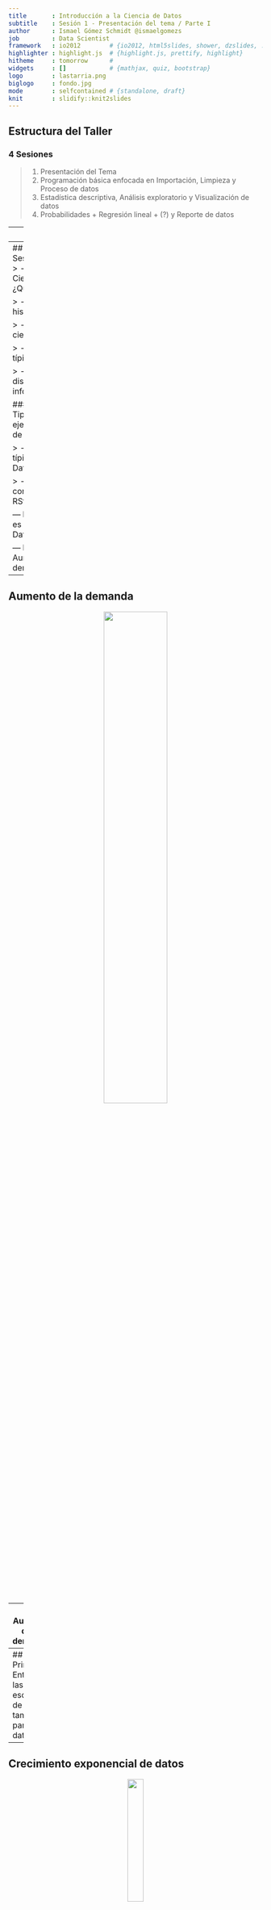 ```yaml
---
title       : Introducción a la Ciencia de Datos
subtitle    : Sesión 1 - Presentación del tema / Parte I
author      : Ismael Gómez Schmidt @ismaelgomezs
job         : Data Scientist
framework   : io2012        # {io2012, html5slides, shower, dzslides, ...}
highlighter : highlight.js  # {highlight.js, prettify, highlight}
hitheme     : tomorrow      # 
widgets     : []            # {mathjax, quiz, bootstrap}
logo        : lastarria.png
biglogo     : fondo.jpg
mode        : selfcontained # {standalone, draft}
knit        : slidify::knit2slides
---
```


<style>
.title-slide {
  background-color: white; 
}

.title-slide hgroup > h1{
 font-family: 'Oswald', 'Helvetica', sanserif; 
}

.title-slide hgroup > h1{
  color: black;
}

.title-slide hgroup > h2 {
  color: #3182bd;
}

.title-slide hgroup > p {
  color: #2b323f;
}
</style>

## Estructura del Taller

### 4 Sesiones

> 1. Presentación del Tema
> 2. Programación básica enfocada en Importación, Limpieza y Proceso de datos
> 3. Estadística descriptiva, Análisis exploratorio y Visualización de datos
> 4. Probabilidades + Regresión lineal + (?) y Reporte de datos

--- 
## Objetivos

> - Presentar una intro. a la Ciencia de Datos a través de un recorrido general por sus principales aspectos teóricos y prácticos

> - Describir el flujo de trabajo típico de un profesional que se dedica a la Ciencia de Datos

> - Mencionar las principales herramientas utilizadas y profundizar en el uso práctico de R y RStudio
 
> - Revisar los distintos tipos de datos y explicar los fundamentos para su orden, proceso, visualización y reporte

> - Compartir variados recursos de aprendizaje y aplicar lo aprendido en el taller

--- .segue bg:#3182bd
## Bueno, pero... ¿quién facilita el taller?

--- &twocol w1:50% w2:50%
## Ismael Gómez

*** =left

<center><img src="assets/img/inacap.jpg" height="20%" width="40%"></center>

<center><img src="assets/img/matlab.jpg" height="20%" width="20%"></center>

<center><img src="assets/img/CA.jpg" height="20%" width="40%"></center>

<center><img src="assets/img/r_studio.jpg" height="20%" width="20%"></center>

*** =right
<center><img src="assets/img/JHU.png" height="40%" width="30%"></center>

<center><img src="assets/img/dcc_uchil.jpg" height="40%" width="30%"></center>

<center><img src="assets/img/yalea.png" height="20%" width="30%"></center>

<center><img src="assets/img/datofutbol.png" height="30%" width="40%"></center>


---
## Contenido de Sesión 1
### Parte I
> - ¿Qué es la Ciencia de Datos? ¿Qué es el Big Data?

> - Contexto histórico/tecnológico

> - Perfil del científico de datos

> - Flujo de trabajo típico

> - Presentación de distintos recursos de información 

### Parte II
> - Tipos de datos y ejemplos de bases de datos

> - Herramientas típicas en Ciencia de Datos

> - Instalación y configuración de R y RStudio


--- bg:black
## ¿Qué es la Ciencia de Datos?
<a href="https://hbr.org/2012/10/data-scientist-the-sexiest-job-of-the-21st-century"><center><img src="assets/img/sexiest_job_fossbytes.jpg" height="100%" width="100%"></center></a>

--- bg: black
## Aumento de la demanda
<center><img src="assets/img/in_demand_(bloomberg).png" height="100%" width="100%"></center>

---
## Aumento de la demanda
<center><img src="assets/img/0911-linkedin-data-science-chart.png" height="50%" width="50%"></center>

---
## Aumento de la demanda
<center><img src="assets/img/search_trends_google.png" height="100%" width="100%"></center>

--- .segue bg:#9e9ac8
## ¿Por qué?

--- &vcenter
## "Diluvio de datos"
<a href="https://www.economist.com/node/15579717"><center><img src="assets/img/data_deluge_economist.jpg" height="100%" width="100%" ></center></a>

--- &vcenter
## Diluvio de datos
<center><img src="assets/img/one-internet-minute_2017.png" height="500px" width="500px"></center>

---
## Primero: Entender las escalas de tamaño para datos
<center><img src="assets/img/data_prefix_size_all.jpg" height="500px" width="500px" ></center>

---
## Crecimiento exponencial de datos
<center><img src="assets/img/explosion_data_(ee_times).jpg" height="25%" ></center>

--- 
## Nos escapamos de la escala humana
<center><img src="assets/img/MB_MIPS_(journal_evolution_and_tech).jpg" width="60%" ></center>

--- 
## ¿Big Data?
<center><img src="assets/img/4-Vs-of-big-data.jpg" width="85%" ></center>

--- .segue bg:#636363
## Big data o Small data? 

(You need `the right data`!)

--- .segue bg:#66c2a4
## Perfil del Data Scientist

---
## Interdisciplinario: Múltiples skills
<center><img src="assets/img/modern_data_scientist_quora.png" height="580px" width="400px" ></center>


--- bg:black
## No necesariamente hay que ser Data Scientist
<center><img src="assets/img/diagram3_fox_school_bussiness.png" height="500px" width="500px" ></center>

--- 
<center><img src="assets/img/diagram4_whatsthebigdata.com.png" height="550px" width="550px" ></center>

--- &vcenter
<center><img src="assets/img/data_science_skills.jpg" width="90%" ></center>


---
## Tener en cuenta (1)
*sacado desde slides Diplomado Data Science UDD

> - Programación: Iterar. Experimentar. Pensar Computacionalmente. Manejar múltiples herramientas. Generar procesos `reproducibles`.

> - Matemáticas + Estadística -> `Formalidad en procesos`: Entender cuándo un modelo es mejor que otro. Cuándo es necesario usar regresión, clasificación, o clustering. Los tamaños de muestra necesarios. Identificar de sesgos en los datos.

> - Comunicación: Hay que saber escuchar lo que les demás tienen que decir. Comprender y adoptar su lenguaje. `No se está resolviendo un problema propio sino el de alguien más`. Hay que saber expresar y explicar los resultados obtenidos.

--- 
## "El trabajo más sexy del siglo XXI"

> - `Alta demanda`

> - Desafiante, entretenido y "poder" para influir = `Satisfacción personal`

> - Múltiples skills: Difícil de encontrar = `Altos sueldos`

--- bg:black
## Sueldos en el mundo

<center><img src="assets/img/total_salary.png" height="70%" width="70%"></center>

--- bg:black
<center><img src="assets/img/map_salary.png" height="70%" ></center>

--- &twocol w1:50% w2:50%

*** =left
<center><img src="assets/img/year_experience.png" width="100%" ></center>

*** =right
<center><img src="assets/img/education_salary.png" width="100%" ></center>


--- &twocol w1:50% w2:50%
## Sueldos Chile

*** =left
<center><img src="assets/img/sueldos_rol.jpg" width="100%" ></center>
<center><img src="assets/img/sueldos_años.jpg" width="100%" ></center>

*** =right
<center><img src="assets/img/sueldos_educacion.jpg" width="100%" ></center>

--- .segue bg:indigo
## Entonces ¿Qué es Ciencia de Datos?

--- &twocol w1:50% w2:50%
*** =left
> - La Ciencia de Datos es un `nuevo campo interdisciplinario` que abarca y sintetiza un
número de disciplinas relevantes y campos de conocimiento, incluyendo estadística,
informática, computación, comunicación, administración y sociología, `para estudiar
datos a través de un proceso conocido como “pensamiento de ciencia de datos”`.

*** =right
> - Hay un enfoque en un entendimiento sistemático de datos complejos y problemas
aplicados. La DS aborda estos problemas a través de `un proceso que transforma datos en
“insights” e inteligencia que apoya la toma de decisiones`.
Hablamos de problemas que antes no existían, o que no se podían resolver, o bien cuyas
soluciones no eran satisfactorias, o que antes eran más sencillos que ahora y, al volverse
más complejos, los métodos tradicionales no son adecuados.

https://cacm.acm.org/magazines/2017/8/219605-data-science/fulltext

--- 
## Tener en cuenta (2)
*sacado desde slides Diplomado Data Science UDD

Data Science cubre muchas áreas. Una persona que tenga las tres habilidades
descritas no es suficiente (ni frecuente). Data Science resuelve problemas a
través de un proceso que se aborda en equipo. Se necesita un equipo diverso en género,
experiencias, habilidades, contextos, ambiciones.

--- .segue bg:black
## ¿ Y cómo se hace?

--- %vcenter
## Flujo de trabajo típico 

<center><img src="assets/img/data-science-workflow1.png" width="70%" ></center>

--- &vcenter
<center><img src="assets/img/data-science-workflow4_modern_dive.com.png" width="100%" ></center>

--- &vcenter
<center><img src="assets/img/datacycles_artofdatascience.png" height="650px" width="470px" ></center>

--- &vcenter
## Distribución del tiempo
<center><img src="assets/img/spend_time_(whatsthebigdata.com).jpg" width="100%" ></center>

--- .segue bg:#2b323f
## Recursos de información

---
## Comunidades + E-learning en el Extranjero
- https://www.kdnuggets.com
- https://www.analyticsvidhya.com
- https://www.kaggle.com
- https://www.oreilly.com
- http://www.fivethirtyeight.com
- https://www.springboard.com/
- https://www.coursera.org
- http://swirlstats.com
- https://www.datacamp.com
- https://stackoverflow.com
- https://quora.com
- https://towardsdatascience.com

--- 
## Comunidades + Aprendizaje en Chile

- https://www.facebook.com/groups/big.data.science.chile/
- Meetups en Santiago: [Usuarios de R](https://www.meetup.com/es-ES/useRchile), [Data Visualization](https://www.meetup.com/es-ES/Santiago-Data-Visualization), [Machine Learning](https://www.meetup.com/es-ES/Santiago-Machine-Learning-Meetup/)
- https://github.com/robsalasco/data_science_chile
- http://ingenieria.udd.cl/ver-diplomado/diplomado-en-data-science/#presentacion
- http://diplomadosycursos.uc.cl/27644-ficha-nuevo-diplomado-en-data-science
- https://www.dcc.uchile.cl/node/1681
- https://datagramas.cl
- https://datofutbol.cl

--- 
## ¿Dónde encontrar datos?
- http://www.worlddata.io
- https://www.drivendata.org
- http://snap.stanford.edu/data/
- https://archive.ics.uci.edu/ml/datasets.html
- https://opendata.socrata.com
- https://www.reddit.com/r/datasets/
- https://www.springboard.com/blog/free-public-data-sets-data-science-project/

--- 
## ¿Dónde encontrar datos? (Chile)

- https://datachile.io
- http://datos.gob.cl/
- https://datosabiertos.cl/
- http://datos.bcn.cl/es/
- http://datosabiertos.chilecompra.cl/home
- http://opendata.congreso.cl/ 
- http://www.consejotransparencia.cl/.../2012.../130034.html
- https://www.camara.cl/camara/opendata.aspx
- http://www.startupchile.org/industries/open-data/
- http://energiaabierta.cl/

--- bg:black
## Artículos complementarios 

- [Cómo convertirse en Data Scientist y no morir en el intento](https://medium.com/@carnby/cómo-ser-data-scientist-y-no-morir-en-el-intento-parte-1-8aba93d91152)

- [What is Data Science? 24 Fundamental Articles Answering This Question](http://houseofbots.com/news-detail/2283-4-what-is-data-science-24-fundamental-articles-answering-this-question)

- [The best stats you've ever seen](https://www.ted.com/talks/hans_rosling_shows_the_best_stats_you_ve_ever_seen) (Video)

--- .segue bg:#993404
## Ahora ustedes

--- 
> - ¿Por qué tomaron el curso? ¿Qué expectativas tienen de él?

> - ¿Cuál es su background? ¿De dónde vienen? ¿Qué ya saben? ¿Les interesa algún tema en particular?

> - ¿Saben programar?

